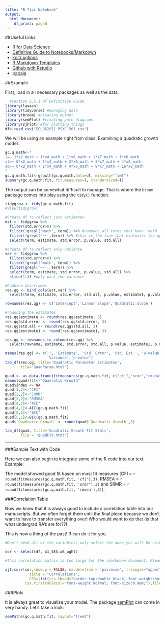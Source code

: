 ```yaml
---
title: "R-Tips Notebook"
output:
  html_document:
    df_print: paged
---
```


##Useful Links

*  [R for Data Science](https://r4ds.had.co.nz/)
*  [Definitive Guide to Notebooks/Markdown](https://bookdown.org/yihui/rmarkdown/markdown-syntax.html) 
*  [knitr options](http://yihui.name/knitr/options/)
*  [R Markdown Templates](https://github.com/dr-harper/example-rmd-templates)
*  [Github with Rstudio](http://happygitwithr.com/rstudio-git-github.html)
*  [papaja](https://crsh.github.io/papaja_man/index.html)


##Example

First, load in all necessary packages as well as the data.  

```r
  #section 2.6.1 of Definitive Guide
library(lavaan)
library(tidyverse) #managing data
library(broom) #cleaning output
library(semPlot) #creating path diagrams
library(sjPlot) #for plotting things
df<-read.csv("ECLSK2011 PSYC 501.csv")
```

We will be using an example right from class. Examining a quadratic growth model.  

```r
gc.q.math<-"
i=~ 1*x2_math + 1*x4_math + 1*x6_math + 1*x7_math + 1*x8_math
sl=~ 0*x2_math + 1*x4_math + 2*x6_math + 3*x7_math + 4*x8_math
sq=~ 0*x2_math + 1*x4_math + 4*x6_math + 9*x7_math + 16*x8_math
"
gc.q.math.fit<-growth(gc.q.math,data=df, missing="fiml")
summary(gc.q.math.fit, fit.measures=T, standardized=T)
```



The output can be somewhat difficult to manage. That is where the `broom` package comes into play using the `tidy()` function. 


```r

tidygrow <- tidy(gc.q.math.fit)
#View(tidygrow)

#Create df to reflect just estimates
est <- tidygrow %>%
  filter(std.error>0) %>%
  filter(!grepl('math', term)) %>% #removes all terms that have 'math' in the name
  filter(!grepl('~~',term)) %>% #this is the line that evaluates the op variable
  select(term, estimate, std.error, p.value, std.all)

#create df to reflect only variance
var <- tidygrow %>%
  filter(std.error>0) %>%
  filter(!grepl('math', term)) %>%
  filter(grepl('~~', term)) %>%
  select(term, estimate, std.error, p.value, std.all) %>%
  slice(1:3) #only want the variance

#Combine dataframes
res.qg <- bind_cols(est,var) %>%
  select(term, estimate, std.error, std.all, p.value, estimate1, p.value1)

rownames(res.qg) <- c('Intercept','Linear Slope','Quadratic Slope')

#rounding the estimates
res.qg$estimate <- round(res.qg$estimate, 3)
res.qg$std.error <- round(res.qg$std.error, 3)
res.qg$std.all <- round(res.qg$std.all, 3)
res.qg$estimate1 <- round(res.qg$estimate1, 3)

res.qg <- rownames_to_column(res.qg) %>%
  select(rowname, estimate, std.error, std.all, p.value, estimate1, p.value1)

names(res.qg) <- c('', 'Estimate', 'Std. Error', 'Std. Est.', 'p-value', 
                   'Variance','p-value')
tab_df(res.qg, title='Quadratic Parameter Estimates',
       file='QuadParam.html')

```


```r
quad <- as.data.frame(fitmeasures(gc.q.math.fit, c("cfi","srmr","rmsea")))
names(quad)[1]<-"Quadratic Growth"
quad$index <- NA
quad[1,2]<-"CFI"
quad[2,2]<-"SRMR"
quad[3,2]<-"RMSEA"
quad[4,2]<-"AIC"
quad[4,1]<-AIC(gc.q.math.fit)
quad[5,2]<-"BIC"
quad[5,1]<-BIC(gc.q.math.fit)
quad$`Quadratic Growth` <- round(quad$`Quadratic Growth`,3)

tab_df(quad, title='Quadratic Growth Fit Stats', 
       file = 'QuadFit.html')
```

  
***  
###Sample Text with Code 
  
Here we can also begin to integrate some of the R code into our text. Example: 

The model showed good fit based on most fit measures (CFI = `r round(fitmeasures(gc.q.math.fit, 'cfi'),3)`, RMSEA = `r round(fitmeasures(gc.q.math.fit, 'srmr'),3)` and SRMR = `r round(fitmeasures(gc.q.math.fit, 'rmsea'),3)`). 

###Correlation Table

Now we know that it is always good to include a correlation table into our manuscripts. But we often forget them until the final piece because we don't want to have to transfer everything over! Who would want to do that (is that what undergrad RA's are for??)

This is now a thing of the past! R can do it for you. 
```r

#Don't need all of the variables; only select the ones you will be using 

cor <- select(df, x1_SES:x8_wght)

#This correlation matrix is too large for the rmarkdown document. Please find it in the folder titled "correlation.html"

sjt.corr(cor,show.p = FALSE, na.deletion = 'pairwise', triangle="upper", 
           title = "Correlations",
           CSS=list(css.thead="border-top:double black; font-weight:normal; font-size:0.9em;",
         css.firsttablecol="font-weight:normal; font-size:0.9em;"),file="Correlation.html")
```



###Plots

It is always great to visualize your model. The package [semPlot](http://sachaepskamp.com/documentation/semPlot/semPaths.html) can come in very handy. Let's take a look: 

```r

semPaths(gc.q.math.fit, layout='tree2')

```

